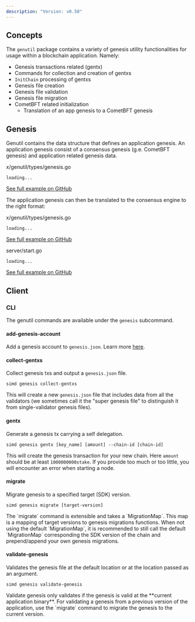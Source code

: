 ```yaml
---
description: "Version: v0.50"
---
```


## Concepts[​](#concepts "Direct link to Concepts")

The `genutil` package contains a variety of genesis utility functionalities for usage within a blockchain application. Namely:

* Genesis transactions related (gentx)
* Commands for collection and creation of gentxs
* `InitChain` processing of gentxs
* Genesis file creation
* Genesis file validation
* Genesis file migration
* CometBFT related initialization
  * Translation of an app genesis to a CometBFT genesis

## Genesis[​](#genesis "Direct link to Genesis")

Genutil contains the data structure that defines an application genesis. An application genesis consist of a consensus genesis (g.e. CometBFT genesis) and application related genesis data.

x/genutil/types/genesis.go

```
loading...
```

[See full example on GitHub](https://github.com/cosmos/cosmos-sdk/blob/v0.50.0-rc.0/x/genutil/types/genesis.go#L24-L34)

The application genesis can then be translated to the consensus engine to the right format:

x/genutil/types/genesis.go

```
loading...
```

[See full example on GitHub](https://github.com/cosmos/cosmos-sdk/blob/v0.50.0-rc.0/x/genutil/types/genesis.go#L126-L136)

server/start.go

```
loading...
```

[See full example on GitHub](https://github.com/cosmos/cosmos-sdk/blob/v0.50.0-rc.0/server/start.go#L397-L407)

## Client[​](#client "Direct link to Client")

### CLI[​](#cli "Direct link to CLI")

The genutil commands are available under the `genesis` subcommand.

#### add-genesis-account[​](#add-genesis-account "Direct link to add-genesis-account")

Add a genesis account to `genesis.json`. Learn more [here](https://docs.cosmos.network/main/run-node/run-node#adding-genesis-accounts).

#### collect-gentxs[​](#collect-gentxs "Direct link to collect-gentxs")

Collect genesis txs and output a `genesis.json` file.

```
simd genesis collect-gentxs
```

This will create a new `genesis.json` file that includes data from all the validators (we sometimes call it the "super genesis file" to distinguish it from single-validator genesis files).

#### gentx[​](#gentx "Direct link to gentx")

Generate a genesis tx carrying a self delegation.

```
simd genesis gentx [key_name] [amount] --chain-id [chain-id]
```

This will create the genesis transaction for your new chain. Here `amount` should be at least `1000000000stake`. If you provide too much or too little, you will encounter an error when starting a node.

#### migrate[​](#migrate "Direct link to migrate")

Migrate genesis to a specified target (SDK) version.

```
simd genesis migrate [target-version]
```

<Check>
  The `migrate` command is extensible and takes a `MigrationMap`. This map is a mapping of target versions to genesis migrations functions. When not using the default `MigrationMap`, it is recommended to still call the default `MigrationMap` corresponding the SDK version of the chain and prepend/append your own genesis migrations.
</Check>

#### validate-genesis[​](#validate-genesis "Direct link to validate-genesis")

Validates the genesis file at the default location or at the location passed as an argument.

```
simd genesis validate-genesis
```

<Warning>
  Validate genesis only validates if the genesis is valid at the **current application binary**. For validating a genesis from a previous version of the application, use the `migrate` command to migrate the genesis to the current version.
</Warning>
